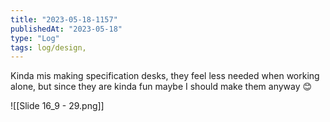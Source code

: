 ```yaml
---
title: "2023-05-18-1157"
publishedAt: "2023-05-18"
type: "Log"
tags: log/design,
---
```


Kinda mis making specification desks, they feel less needed when working alone, but since they are kinda fun maybe I should make them anyway 😊

![[Slide 16_9 - 29.png]]
